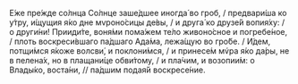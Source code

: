 Е́же пре́жде со́лнца Со́лнце заше́дшее иногда́ во гроб, / предвари́ша ко у́тру, и́щущия я́ко дне мvроно́сицы де́вы, / и друга́ ко друзе́й вопия́ху: / о други́ни! Прииди́те, воня́ми пома́жем те́ло живоно́сное и погребе́ное, / плоть воскреси́вшаго па́дшаго Ада́ма, лежа́щую во гро́бе. / И́дем, потщи́мся я́коже волсви́, и поклони́мся, / и принесе́м мv́ра я́ко да́ры, не в пелена́х, но в плащани́це обви́тому, / и пла́чим, и возопии́м: о Влады́ко, воста́ни, // па́дшим подая́й воскресе́ние.
